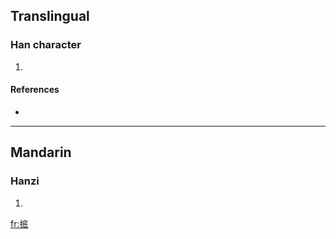 ==Translingual==

===Han character===
{{Han char|rn=64|rad=手|as=08|sn=11|four=|canj=手戈竹戈 (QIHI), 手戈竹一 (QIHM)}}

# {{defn|Han|sort=手08}}

====References====
* {{Han ref|kx=0437.030|dkj=12246|hdz=31904.020|uh=638B|ud=25483}}

----

==Mandarin==

===Hanzi===
{{cmn-hanzi|pin=[[dǐ]] ([[di3]]), [[hǔn]] ([[hun3]])|wg=ti<sup>3</sup>, hun<sup>3</sup>}}

# {{defn|Mandarin}}

[[fr:掋]]